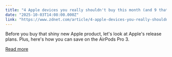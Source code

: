 ```yaml
---
title: "4 Apple devices you really shouldn't buy this month (and 9 that are safe for now)"
date: "2025-10-03T14:08:00.000Z"
link: "https://www.zdnet.com/article/4-apple-devices-you-really-shouldnt-buy-this-month-and-9-that-are-safe-for-now/"
---
```


Before you buy that shiny new Apple product, let's look at Apple's release plans. Plus, here's how you can save on the AirPods Pro 3.

[Read more](https://www.zdnet.com/article/4-apple-devices-you-really-shouldnt-buy-this-month-and-9-that-are-safe-for-now/)
